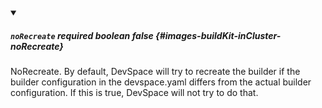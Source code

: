 
<details className="config-field" data-expandable="false" open>
<summary>

##### `noRecreate` <span class="config-field-required" data-required="false">required</span> <span class="config-field-type">boolean</span> <span class="config-field-default">false</span> <span class="config-field-enum"></span> {#images-buildKit-inCluster-noRecreate}

NoRecreate. By default, DevSpace will try to recreate the builder if the builder configuration
in the devspace.yaml differs from the actual builder configuration. If this is
true, DevSpace will not try to do that.

</summary>



</details>
